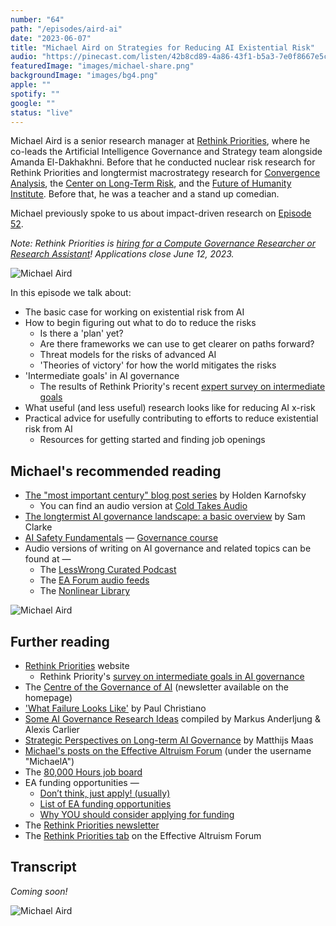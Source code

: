 ```yaml
---
number: "64"
path: "/episodes/aird-ai"
date: "2023-06-07"
title: "Michael Aird on Strategies for Reducing AI Existential Risk"
audio: "https://pinecast.com/listen/42b8cd89-4a86-43f1-b5a3-7e0f8667e5c1.mp3"
featuredImage: "images/michael-share.png"
backgroundImage: "images/bg4.png"
apple: ""
spotify: ""
google: ""
status: "live"
---
```


Michael Aird is a senior research manager at [Rethink Priorities](https://www.rethinkpriorities.org/), where he co-leads the Artificial Intelligence Governance and Strategy team alongside Amanda El-Dakhakhni. Before that he conducted nuclear risk research for Rethink Priorities and longtermist macrostrategy research for [Convergence Analysis](https://www.convergenceanalysis.org/), the [Center on Long-Term Risk](https://longtermrisk.org/), and the [Future of Humanity Institute](https://www.fhi.ox.ac.uk/). Before that, he was a teacher and a stand up comedian.

Michael previously spoke to us about impact-driven research on [Episode 52](https://hearthisidea.com/episodes/aird).

*Note: Rethink Priorities is [hiring for a Compute Governance Researcher or Research Assistant](https://careers.rethinkpriorities.org/en/postings/f553d816-53ef-40e6-84bb-257d550ec52b)! Applications close June 12, 2023.*

<div class="episode-image_variable episode-image_smaller">

![Michael Aird](images/michael.png)

</div>

In this episode we talk about:

* The basic case for working on existential risk from AI
* How to begin figuring out what to do to reduce the risks
  * Is there a 'plan' yet?
  * Are there frameworks we can use to get clearer on paths forward?
  * Threat models for the risks of advanced AI
  * 'Theories of victory' for how the world mitigates the risks
* 'Intermediate goals' in AI governance
  * The results of Rethink Priority's recent [expert survey on intermediate goals](https://forum.effectivealtruism.org/posts/g4fXhiJyj6tdBhuBK/survey-on-intermediate-goals-in-ai-governance)
* What useful (and less useful) research looks like for reducing AI x-risk
* Practical advice for usefully contributing to efforts to reduce existential risk from AI
  * Resources for getting started and finding job openings


## Michael's recommended reading

* [The "most important century" blog post series](https://www.cold-takes.com/most-important-century/) by Holden Karnofsky
  * You can find an audio version at [Cold Takes Audio](https://podcasts.apple.com/us/podcast/cold-takes-audio/id1580097837)
* [The longtermist AI governance landscape: a basic overview](https://forum.effectivealtruism.org/posts/ydpo7LcJWhrr2GJrx/the-longtermist-ai-governance-landscape-a-basic-overview) by Sam Clarke
* [AI Safety Fundamentals](https://aisafetyfundamentals.com/) — [Governance course](https://aisafetyfundamentals.com/ai-governance-curriculum)
* Audio versions of writing on AI governance and related topics can be found at —
  * The [LessWrong Curated Podcast](https://www.lesswrong.com/posts/kDjKF2yFhFEWe4hgC/announcing-the-lesswrong-curated-podcast)
  * The [EA Forum audio feeds](https://forum.effectivealtruism.org/posts/K5Snxo5EhgmwJJjR2/announcing-ea-forum-podcast-audio-narrations-of-ea-forum)
  * The [Nonlinear Library](https://forum.effectivealtruism.org/posts/JTZTBienqWEAjGDRv/listen-to-more-ea-content-with-the-nonlinear-library)

![Michael Aird](images/bg3.png)

## Further reading

* [Rethink Priorities](https://rethinkpriorities.org/) website
  * Rethink Priority's [survey on intermediate goals in AI governance](https://forum.effectivealtruism.org/posts/g4fXhiJyj6tdBhuBK/survey-on-intermediate-goals-in-ai-governance)
* The [Centre of the Governance of AI](https://www.governance.ai/) (newsletter available on the homepage)
* ['What Failure Looks Like'](https://www.lesswrong.com/posts/HBxe6wdjxK239zajf/what-failure-looks-like) by Paul Christiano
* [Some AI Governance Research Ideas](https://docs.google.com/document/d/13LJhP3ksrcEBKxYFG5GkJaC2UoxHKUYAHCRdRlpePEc/edit#) compiled by Markus Anderljung & Alexis Carlier
* [Strategic Perspectives on Long-term AI Governance](https://forum.effectivealtruism.org/s/xTkejiJHFsidZ9hMo) by Matthijs Maas 
* [Michael's posts on the Effective Altruism Forum](https://forum.effectivealtruism.org/users/michaela) (under the username "MichaelA")
* The [80,000 Hours job board](https://jobs.80000hours.org/)
* EA funding opportunities —
  * [Don’t think, just apply! (usually)](https://forum.effectivealtruism.org/posts/Fahv9knHhPi6pWPEB/don-t-think-just-apply-usually)
  * [List of EA funding opportunities](https://forum.effectivealtruism.org/posts/DqwxrdyQxcMQ8P2rD/list-of-ea-funding-opportunities)
  * [Why YOU should consider applying for funding](https://docs.google.com/presentation/d/1awjq4A-262EzV8BY5IXxnDcaB5oBZCIf7rF4QUXV0T0/edit#slide=id.p)
* The [Rethink Priorities newsletter](https://rethinkpriorities.org/newsletter)
* The [Rethink Priorities tab](https://forum.effectivealtruism.org/topics/rethink-priorities) on the Effective Altruism Forum

## Transcript

*Coming soon!*

![Michael Aird](images/bg2.png)
